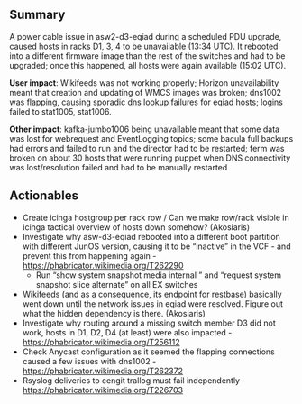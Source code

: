 {{irdoc|status=review}} <!--
The status field should be one of:
* {{irdoc|status=draft}} - Initial status. When you're happy with the state of your draft, change it to status=review.
* {{irdoc|status=review}} - The incident review working group will contact you then to finalise the report. See also the steps on [[Incident documentation]].
* {{irdoc|status=final}}
-->

== Summary ==
A power cable issue in asw2-d3-eqiad during a scheduled PDU upgrade, caused hosts in racks D1, 3, 4 to be unavailable (13:34 UTC). It rebooted into a different firmware image than the rest of the switches and had to be upgraded; once this happened, all hosts were again available (15:02 UTC).

'''User impact''': Wikifeeds was not working properly; Horizon unavailability meant that creation and updating of WMCS images was broken; dns1002 was flapping, causing sporadic dns lookup failures for eqiad hosts; logins failed to stat1005, stat1006.

'''Other impact''': kafka-jumbo1006 being unavailable meant that some data was lost for webrequest and EventLogging topics; some bacula full backups had errors and failed to run and the director had to be restarted; ferm was broken on about 30 hosts that were running puppet when DNS connectivity was lost/resolution failed and had to be manually restarted
<!-- Reminder: No private information on this page! -->

== Actionables ==
* Create icinga hostgroup per rack row / Can we make row/rack visible in icinga tactical overview of hosts down somehow? (Akosiaris)
* Investigate why asw-d3-eqiad rebooted into a different boot partition with different JunOS version, causing it to be “inactive” in the VCF - and prevent this from happening again - https://phabricator.wikimedia.org/T262290
** Run “show system snapshot media internal ” and “request system snapshot slice alternate” on all EX switches
* Wikifeeds (and as a consequence, its endpoint for restbase) basically went down until the network issues in eqiad were resolved. Figure out what the hidden dependency is there. (Akosiaris)
* Investigate why routing around a missing switch member D3 did not work, hosts in D1, D2, D4 (at least) were also impacted - https://phabricator.wikimedia.org/T256112
* Check Anycast configuration as it seemed the flapping connections caused a few issues with dns1002 - https://phabricator.wikimedia.org/T262372
* Rsyslog deliveries to cengit trallog must fail independently - https://phabricator.wikimedia.org/T226703